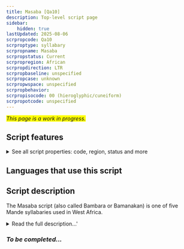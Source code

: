 ```yaml
---
title: Masaba [Qa10]
description: Top-level script page
sidebar:
    hidden: true
lastUpdated: 2025-08-06
scrpropcode: Qa10
scrproptype: syllabary
scrpropname: Masaba
scrpropstatus: Current
scrpropregion: African
scrpropdirection: LTR
scrpropbaseline: unspecified
scrpropcase: unknown
scrpropwspace: unspecified
scrpropbehavior: 
scrpropisocode: 00 (hieroglyphic/cuneiform)
scrpropotcode: unspecified
---
```


<span style='background-color:yellow'>_This page is a work in progress._</span>


## Script features

<details>
<summary> See all script properties: code, region, status and more</summary>
<ScriptInfo />
</details>

## Languages that use this script

<WsList script='Qa10' wsMax='5' />

## Script description

The Masaba script (also called Bambara or Bamanakan) is one of five Mande syllabaries used in West Africa.

<details><summary>Read the full description...'</summary>_Not yet available._</details>

### _To be completed..._

